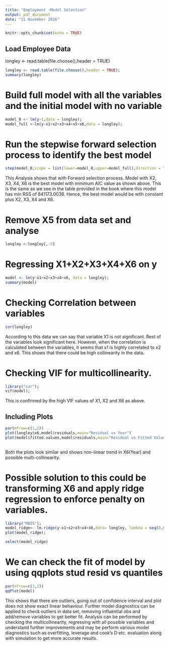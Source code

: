 ```yaml
---
title: "Employment -Model Selection"
output: pdf_document
date: "21 November 2016"
---
```


```r
knitr::opts_chunk$set(echo = TRUE)
```

## Load Employee Data

longley <- read.table(file.choose(),header = TRUE)

```r
longley <- read.table(file.choose(),header = TRUE);
summary(longley)
```

# Build full model with all the variables and the initial model with no variable

```r
model_0 <- lm(y~1,data = longley);
model_full <-lm(y~x1+x2+x3+x4+x5+x6,data = longley);
```

# Run the stepwise forward selection process to identify the best model
```r
step(model_0,scope = list(lower=model_0,upper=model_full),direction = "forward");
```

This Analysis shows that with Forward selection process. Model with X2, X3, X4, X6 is the best model with minimum AIC value as shown above. This is the same as we see in the table provided in the book where this model has min RSS of 841173.0036. Hence, the best model would be with constant plus X2, X3, X4 and X6.

# Remove X5 from data set and analyse

```r
longley <-longley[,-5]
```

# Regressing X1+X2+X3+X4+X6 on y

```r
model <- lm(y~x1+x2+x3+x4+x6, data = longley);
summary(model)
```

# Checking Correlation between variables
```r
cor(longley)
```

According to this data we can say that variable X1 is not significant. Rest of the variables look significant here. However, when the correlation is calculated between the variables, it seems that x1 is highly correlated to x2 and x6. This shows that there could be high collinearity in the data.

# Checking VIF for multicollinearity.

```r
library("car");
vif(model);
```

This is confirmed by the high VIF values of X1, X2 and X6 as above.

## Including Plots

```r
par(mfrow=c(1,2))
plot(longley$x6,model$residuals,main="Residual vs Year")
plot(model$fitted.values,model$residuals,main="Residual vs Fitted Value")
 
```

Both the plots look similar and shows non-linear trend in X6(Year) and possible multi-collinearity.

# Possible solution to this could be transforming X6 and apply ridge regression to enforce penalty on variables.

```r
library("MASS");
model_ridge<- lm.ridge(y~x1+x2+x3+x4+x6,data= longley, lambda = seq(0,0.1,0.001));
plot(model_ridge);
```

```r
select(model_ridge)
```

# We can check the fit of model by using qqplots stud resid vs quantiles
```r
par(mfrow=c(1,1))
qqPlot(model)

```

This shows that there are outliers, going out of confidence interval and plot does not show exact linear behaviour. Further model diagnostics can be applied to check outliers in data set, removing influential obs and add/remove variables to get better fit. Analysis can be performed by checking the multicollinearity, regressing with all possible variables and understand further improvements and may be perform various model diagnostics such as overfitting, leverage and cook’s D etc. evaluation along with simulation to get more accurate results.
